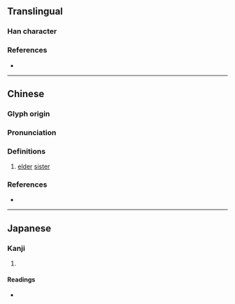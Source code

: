 {{also|媭}}
{{character info}}
==Translingual==

===Han character===
{{Han char|rn=38|rad=女|as=12|sn=15|four=21404|canj=HCV|ids=⿱須女}}

===References===
* {{Han ref|kx=0271.160|dkj=06723|dj=0538.090|hdz=21081.110|uh=5B03|ud=23299|bh=E559|bd=58713}}

----

==Chinese==
{{zh-forms|s=媭}}

===Glyph origin===
{{Han etym}}

===Pronunciation===
{{zh-pron
|m=xū
|c=seoi1
|mc=y
|oc=y
|cat=
}}

===Definitions===
{{zh-hanzi}}

# {{lb|zh|archaic|used in the {{w|state of Chu}}}} [[elder]] [[sister]]

===References===
* {{R:twedu|B00710}}

----

==Japanese==

===Kanji===
{{ja-kanji|grade=|rs=女12}}

# {{rfdef|ja|sort=女12}}

====Readings====
* {{ja-readings|on=[[しゅ]] (shu)|kun=[[あね]] (ane)}}